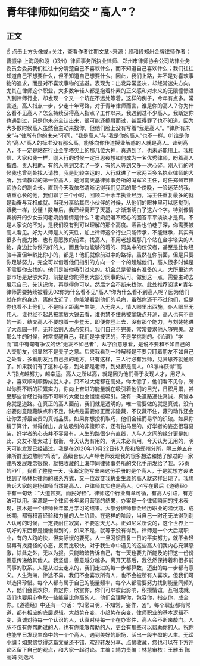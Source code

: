 # 青年律师如何结交 “ 高人”？
## 正文
☝ 点击上方头像或+关注，查看作者往期文章~来源：段和段郑州金牌律师作者：曹振华 上海段和段（郑州）律师事务所执业律师、郑州市律师协会公司法律业务委员会委员我们往往十分清楚自己不喜欢什么，而不知道自己喜欢什么；我们往往知道自己不想要什么，但不知道自己想要什么。因此，我们上路，并不是对喜欢事物的追求，而是对不喜欢事物的逃避。表现为：出发异常坚决，却经常迷失方向。尤其在律师这个职业，大多数年轻人都是抱着朴素的正义感和对未来的无限憧憬进入到律师行业，却发现一个又一个坑在不远处等着，这样的例子，今年有点多。常言道，高人指点一步，少走十年弯路，对于青年律师而言，谁是你的高人？你为什么看不见高人？怎么持续获得高人指点？工作以来，我遇到过不少高人，我断定你也遇到过，只是你未必全认出来，很可能还擦肩而过，甚至得罪了也不知道。因为大多数时候高人虽然会主动来找你，但他们脸上没有写着“我是高人”。“律所有未来”与“律所有你的未来”不同，“我是高人”与“我是你的高人”也不一样。01谁是你的“高人”高人的标准没有那么高，能够向你传道授业解惑的人就是高人。谈到高人，不一定是站在行业金字塔尖上的那几位大神，真遇到了，也未必能用上。我相信，大家和我一样，刚入行的时候一定日思夜想如何成为一名优秀律师，盼着高人指路，贵人相助，有的人等到又老了一岁，有的人等到又多一次心碎。刚入行的时候我也曾到处找人请教，我是比较幸运的，入行就进了一家两百多名执业律师的大所，我请教过的第一位高人，是河南天基律师事务所的冯军义主任，时任郑州市律师协会的副会长。直到今天我依然清晰记得我们见面的那个傍晚，一脸迷茫的我，语重心长的他，我们聊了三个小时，回顾二十余年执业经历，冯主任重复最多的就是勤奋与互相成就。当我分享给其它小伙伴的时候，从他们的眼神里可以感觉到，跟我一样，没懂！数年后，我已经离开了天基，才渐渐明白了这六个字。特别像情窦初开的少女去问老奶奶爱情是什么？老奶奶漫不经心的回答平平淡淡才是真。不是人家说的不对，是我们没有到可以理解的那个高度。酒香也怕巷子深，你需要被高人看见。好为人师是人的天性，加上律师这个行业只能传承，不能继承，其实有很多有能力教、也有意愿教的前辈。找高人，不用老想着那几个站在金字塔尖的人物，身边比你做的好的人，而且你也能够的着的、同类中的佼佼者，甚至是比你经验丰富但年龄比你小的，都是！他们就像前进中的路标，虽然在你前面，但是只要你足够努力，完全可以借着他们指引的方向一个一个的超越他们，高人很多时候是不需要你去找的，他们是被你吸引过来的。机会总是留给有准备的人，大所里边内部市场是足够大的，前提是你能得到大部分同事的认可。做到这一点，需要主动去展示自己，先认识你，再觉得你可以，然后才会不断来找你。此处推荐阅读☛青年律师需要持续被看见02你为什么看不见“高人”你为什么看不到高人呢？因为他们就在你的身边，离的太近了，你能够看到他们的毛病，虽然你还干不过他们，但是你也看不上他们，不是吗？距离产生美，人无完人，情人眼里出西施，仆人眼里无伟人，谁也经不起总被拿放大镜去看，谁也禁不住总被拿缺点开涮，高人也有不高的一面，结交高人不要想着一步登天，即便你登上去，没有那个能力，与刘姥姥进了大观园一样，无非给别人添点笑料。我们自己不完美，常常要求他人够完美。没那么牛的时候，时常提醒自己，我们是学技艺的，不是学挑刺的。《论语》“学而”篇中有句有争议的话“无友不如己者”，从字面意思看，是说不要和不如自己的人交朋友，很显然不是夫子之意。后来我看到一种解释是不要只盯着朋友不如自己之处看，多看朋友比自己强的地方。只有这样，三人行必有我师，见贤思齐就通顺了。如果我们有了这种心态，到处都是老师，到处都是高人。03怎样获得“高人”指点越努力，越幸运。高人之所以高，就是因为他们善于发现人才，用好人才，喜欢顺时顺势成就人才。只不过大佬都在高处，你太低了，他们看不见你，所以你要不断的积累实力，你向上奋进的能量就在吸引着他们的目光，日积月累，甚至那些曾经觉得高不可攀的大佬也会慢慢被吸引。没有一条道路通往真诚，真诚本身就是道路。在真正的高人面前，我们就是透明的，唯一需要做的就是真诚，没有必要刻意隐藏缺点和不足，缺点是需要修正而非隐藏，不仅藏不住，藏的动作还会让你丢掉最宝贵的真诚品质。如果你想投机取巧，他们会轻而易举的识破。如果你精于算计，懒得付出，身边吸引的非傻即笨，还有拍马屁的。好学者的姿态很容易装，好学者的心态并不容易有。人生的路很少有直线，人与人之间的缘分更是如此，交友不能太过于权衡，今天认为有用的，明天未必有用，今天认为无用的，明天可能发现已经错过。我是在2020年10月22日转入段和段郑州分所，隔三差五在律所群里边熬制“鸡汤”，高级合伙人卢琴老师发现我的很多想法和她了解过的一家律所发展理念很像，就把收藏的上海申同律师事务所的文化手册发给了我。55页的PPT，我看了整整一天，我断定能写出来这份手册的是个高人，于是就想方设法找到了杨林兵律师的联系方式，又一位改变我执业生涯的高人就这样出现了。我想告诉大家的是杨律师当然是高人，卢律师其实也是高人。04写在最后《道德经》中有一句话：“大道甚夷，而民好径”。律师这个行业有章可循，有高人引路，有方法可以用。案源是一个律师长年累月营销的结果，办案是一个律师瞬间的技术表现，技术是一个律师长年累月学习的结果。大部分律师都会经历职业的潜伏期、成长期，都有积蓄经验和力量的人生阶段。在这样的阶段，当自己一时还无法得到别人认可的时候，一定要耐住寂寞，不要怨天尤人。正如尼采所说的，这个世界上一切好的东西都是慢慢得到的，如果不是，就等于没有得到。律师是一个大后期职业，有的人跑的快，但实际慢的要死。人一旦习惯日复一日的平实努力，就不会轻易再有找捷径的心态，反而比较快。对于我生命中遇见的这些高人们我内心充满感激，除此之外，无以为报。只能暗暗告诉自己，有一天也要力所能及的把这一份份善意传递给其他人。我坚信，善意越分越多。离开天基后，我依然保持着和很多前同事的联系。人是从过去走来的，我们走过的每一步都算数，迈出的每一步都有意义。人生海海，律途不易，我们不会喜欢所有人，也不会被所有人喜欢，但我们可以选择珍惜。每个人都有属于自己的能量频率，每个人都需要努力找到能量同频的人，他们会喜欢你，肯定你，欣赏你，你们可以彼此影响，积攒情谊，互相成就。我们也要用心争取一些能量比你高的人，他们会理解你，包容你，指点你，成全你。《道德经》中还有一句话：“知常曰明，不知常，妄作，凶”。每个职业都有常道，都有相应的底层逻辑。大趋势在变，小趋势在突变，律师职业的基本逻辑不变，真诚对待每一个认识的人，认真对待每一个在办案件，高人会不断来敲门。人脉不仅有你帮助过的人，也有你能够帮助的人，更会有那些可以帮助你的人。祝你也能早日发现生命中的一个个高人，遇到美好的职场，活出一段丰盈的人生。无讼小编：如果您觉得这篇文章还不错，欢迎转发分享、点赞收藏，您也可以在下方评论区留下自己的观点，和大家一起讨论。主编：靖力责编：林慧审核：王雅玉 陈丽娟 刘逸凡